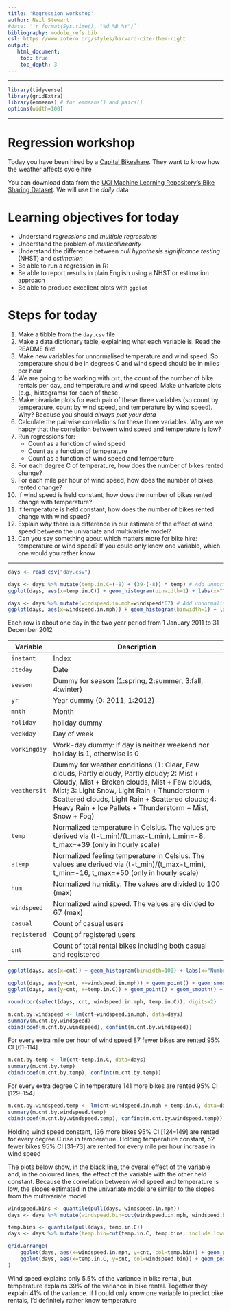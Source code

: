 ```yaml
---
title: 'Regression workshop'
author: Neil Stewart
#date: '`r format(Sys.time(), "%d %B %Y")`'
bibliography: module_refs.bib
csl: https://www.zotero.org/styles/harvard-cite-them-right
output: 
   html_document:
    toc: true
    toc_depth: 3 
---
```

---

```r
library(tidyverse)
library(gridExtra)
library(emmeans) # for emmeans() and pairs()
options(width=100)
```

---

# Regression workshop

Today you have been hired by a [Capital Bikeshare](https://www.capitalbikeshare.com/system-data). They want to know how the weather affects cycle hire

You can download data from the [UCI Machine Learning Repository's Bike Sharing Dataset](http://archive.ics.uci.edu/ml/datasets/Bike+Sharing+Dataset). We will use the _daily_ data

# Learning objectives for today

* Understand _regressions_ and _multiple regressions_
* Understand the problem of _multicollinearity_
* Understand the difference between _null hypothesis significance testing_ (NHST) and _estimation_
* Be able to run a regression in R:
* Be able to report results in plain English using a NHST or estimation approach
* Be able to produce excellent plots with `ggplot`

# Steps for today

1. Make a tibble from the `day.csv` file
2. Make a data dictionary table, explaining what each variable is. Read the README file!
3. Make new variables for unnormalised temperature and wind speed. So temperature should be in degrees C and wind speed should be in miles per hour
4. We are going to be working with `cnt`, the count of the number of bike rentals per day, and temperature and wind speed. Make univariate plots (e.g., histograms) for each of these
5. Make bivariate plots for each pair of these three variables (so count by temperature, count by wind speed, and temperature by wind speed). Why? Because you should _always plot your data_
6. Calculate the pairwise correlations for these three variables. Why are we happy that the correlation between wind speed and temperature is low?
7. Run regressions for:
	* Count as a function of wind speed
	* Count as a function of temperature
	* Count as a function of wind speed and temperature
8. For each degree C of temperature, how does the number of bikes rented change?
9. For each mile per hour of wind speed, how does the number of bikes rented change?
10. If wind speed is held constant, how does the number of bikes rented change with temperature?
11. If temperature is held constant, how does the number of bikes rented change with wind speed?
12. Explain _why_ there is a difference in our estimate of the effect of wind speed between the univariate and multivariate model?
13. Can you say something about which matters more for bike hire: temperature or wind speed? If you could only know one variable, which one would you rather know

---

```r
days <- read_csv("day.csv")

days <- days %>% mutate(temp.in.C=(-8) + (39-(-8)) * temp) # Add unnormalised temperature
ggplot(days, aes(x=temp.in.C)) + geom_histogram(binwidth=1) + labs(x="Temperature / degrees C", y="Frequency")

days <- days %>% mutate(windspeed.in.mph=windspeed*67) # Add unnormalised windspeed
ggplot(days, aes(x=windspeed.in.mph)) + geom_histogram(binwidth=1) + labs(x="Windspeed / mph", y="Frequency")
```

Each row is about one day in the two year period from 1 January 2011 to 31 December 2012

Variable     | Description
------------ | -------------------------------------------------------------
`instant`    | Index 
`dteday`     | Date
`season`     | Dummy for season (1:spring, 2:summer, 3:fall, 4:winter)
`yr`         | Year dummy (0: 2011, 1:2012)
`mnth`       | Month   
`holiday`    | holiday dummy
`weekday`    | Day of week 
`workingday` | Work-day dummy: if day is neither weekend nor holiday is 1, otherwise is 0
`weathersit` | Dummy for weather conditions (1: Clear, Few clouds, Partly cloudy, Partly cloudy; 2: Mist + Cloudy, Mist + Broken clouds, Mist + Few clouds, Mist; 3: Light Snow, Light Rain + Thunderstorm + Scattered clouds, Light Rain + Scattered clouds;    4: Heavy Rain + Ice Pallets + Thunderstorm + Mist, Snow + Fog)
`temp`       | Normalized temperature in Celsius. The values are derived via (t-t_min)/(t_max-t_min), t_min=-8, t_max=+39 (only in hourly scale)
`atemp`      | Normalized feeling temperature in Celsius. The values are derived via (t-t_min)/(t_max-t_min), t_min=-16, t_max=+50 (only in hourly scale)
`hum`        | Normalized humidity. The values are divided to 100 (max)
`windspeed`  | Normalized wind speed. The values are divided to 67 (max)
`casual`     | Count of casual users
`registered` | Count of registered users
`cnt`        | Count of total rental bikes including both casual and registered

```r
ggplot(days, aes(x=cnt)) + geom_histogram(binwidth=100) + labs(x="Number of Bikes Rented", y="Frequency")
```

```r
ggplot(days, aes(y=cnt, x=windspeed.in.mph)) + geom_point() + geom_smooth() + labs(x="Wind Speed / mph", y="Number of Bikes Rented")
ggplot(days, aes(y=cnt, x=temp.in.C)) + geom_point() + geom_smooth() + labs(x="Temperature / degrees C", y="Number of Bikes Rented") 

round(cor(select(days, cnt, windspeed.in.mph, temp.in.C)), digits=2)
```

```r
m.cnt.by.windspeed <- lm(cnt~windspeed.in.mph, data=days)
summary(m.cnt.by.windspeed)
cbind(coef(m.cnt.by.windspeed), confint(m.cnt.by.windspeed))
```

For every extra mile per hour of wind speed 87 fewer bikes are rented 95% CI [61--114]

```r
m.cnt.by.temp <- lm(cnt~temp.in.C, data=days)
summary(m.cnt.by.temp)
cbind(coef(m.cnt.by.temp), confint(m.cnt.by.temp))
```

For every extra degree C in temperature 141 more bikes are rented 95% CI [129--154] 
```r
m.cnt.by.windspeed.temp <- lm(cnt~windspeed.in.mph + temp.in.C, data=days)
summary(m.cnt.by.windspeed.temp)
cbind(coef(m.cnt.by.windspeed.temp), confint(m.cnt.by.windspeed.temp))
```

Holding wind speed constant, 136 more bikes 95% CI [124--149] are rented for every degree C rise in temperature. Holding temperature constant, 52 fewer bikes 95% CI [31--73] are rented for every mile per hour increase in wind speed

The plots below show, in the black line, the overall effect of the variable and, in the coloured lines, the effect of the variable with the other held constant. Because the correlation between wind speed and temperature is low, the slopes estimated in the univariate model are similar to the slopes from the multivariate model

```r
windspeed.bins <- quantile(pull(days, windspeed.in.mph))
days <- days %>% mutate(windspeed.bin=cut(windspeed.in.mph, windspeed.bins, include.lowest=TRUE))

temp.bins <- quantile(pull(days, temp.in.C))
days <- days %>% mutate(temp.bin=cut(temp.in.C, temp.bins, include.lowest=TRUE))

grid.arrange(
	ggplot(days, aes(x=windspeed.in.mph, y=cnt, col=temp.bin)) + geom_point() + geom_smooth(method=lm) + geom_smooth(mapping=aes(col=NULL), method=lm, col="black") + labs(x="Wind Speed / mph", y="Number of Bikes Rented", col="Temperature\n / degrees C"),
	ggplot(days, aes(x=temp.in.C, y=cnt, col=windspeed.bin)) + geom_point() + geom_smooth(method=lm) + geom_smooth(mapping=aes(col=NULL), method=lm, col="black") + labs(x="Temperature / degrees C", y="Number of Bikes Rented", col="Wind Speed\n / mph")
)
```

Wind speed explains only 5.5% of the variance in bike rental, but temperature explains 39% of the variance in bike rental. Together they explain 41% of the variance. If I could only know one variable to predict bike rentals, I'd definitely rather know temperature 

